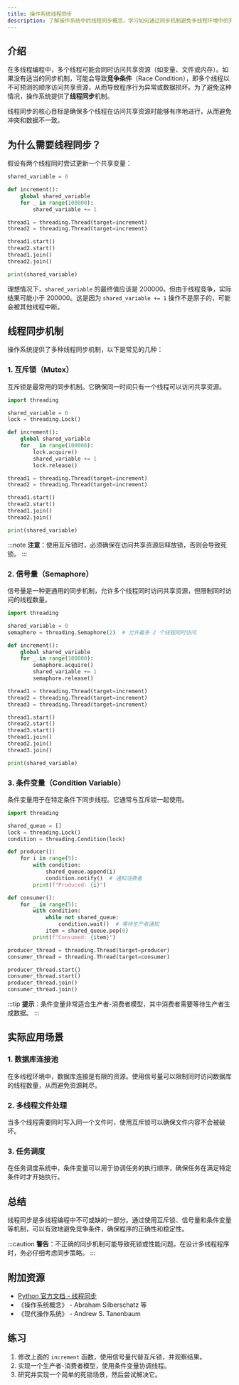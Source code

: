 ```yaml
---
title: 操作系统线程同步
description: 了解操作系统中的线程同步概念，学习如何通过同步机制避免多线程环境中的竞争条件。
---
```


## 介绍

在多线程编程中，多个线程可能会同时访问共享资源（如变量、文件或内存）。如果没有适当的同步机制，可能会导致**竞争条件**（Race Condition），即多个线程以不可预测的顺序访问共享资源，从而导致程序行为异常或数据损坏。为了避免这种情况，操作系统提供了**线程同步**机制。

线程同步的核心目标是确保多个线程在访问共享资源时能够有序地进行，从而避免冲突和数据不一致。

## 为什么需要线程同步？

假设有两个线程同时尝试更新一个共享变量：

```python
shared_variable = 0

def increment():
    global shared_variable
    for _ in range(100000):
        shared_variable += 1

thread1 = threading.Thread(target=increment)
thread2 = threading.Thread(target=increment)

thread1.start()
thread2.start()
thread1.join()
thread2.join()

print(shared_variable)
```

理想情况下，`shared_variable` 的最终值应该是 200000。但由于线程竞争，实际结果可能小于 200000。这是因为 `shared_variable += 1` 操作不是原子的，可能会被其他线程中断。

## 线程同步机制

操作系统提供了多种线程同步机制，以下是常见的几种：

### 1. 互斥锁（Mutex）

互斥锁是最常用的同步机制。它确保同一时间只有一个线程可以访问共享资源。

```python
import threading

shared_variable = 0
lock = threading.Lock()

def increment():
    global shared_variable
    for _ in range(100000):
        lock.acquire()
        shared_variable += 1
        lock.release()

thread1 = threading.Thread(target=increment)
thread2 = threading.Thread(target=increment)

thread1.start()
thread2.start()
thread1.join()
thread2.join()

print(shared_variable)
```

:::note
**注意**：使用互斥锁时，必须确保在访问共享资源后释放锁，否则会导致死锁。
:::

### 2. 信号量（Semaphore）

信号量是一种更通用的同步机制，允许多个线程同时访问共享资源，但限制同时访问的线程数量。

```python
import threading

shared_variable = 0
semaphore = threading.Semaphore(2)  # 允许最多 2 个线程同时访问

def increment():
    global shared_variable
    for _ in range(100000):
        semaphore.acquire()
        shared_variable += 1
        semaphore.release()

thread1 = threading.Thread(target=increment)
thread2 = threading.Thread(target=increment)
thread3 = threading.Thread(target=increment)

thread1.start()
thread2.start()
thread3.start()
thread1.join()
thread2.join()
thread3.join()

print(shared_variable)
```

### 3. 条件变量（Condition Variable）

条件变量用于在特定条件下同步线程。它通常与互斥锁一起使用。

```python
import threading

shared_queue = []
lock = threading.Lock()
condition = threading.Condition(lock)

def producer():
    for i in range(5):
        with condition:
            shared_queue.append(i)
            condition.notify()  # 通知消费者
        print(f"Produced: {i}")

def consumer():
    for _ in range(5):
        with condition:
            while not shared_queue:
                condition.wait()  # 等待生产者通知
            item = shared_queue.pop(0)
        print(f"Consumed: {item}")

producer_thread = threading.Thread(target=producer)
consumer_thread = threading.Thread(target=consumer)

producer_thread.start()
consumer_thread.start()
producer_thread.join()
consumer_thread.join()
```

:::tip
**提示**：条件变量非常适合生产者-消费者模型，其中消费者需要等待生产者生成数据。
:::

## 实际应用场景

### 1. 数据库连接池

在多线程环境中，数据库连接是有限的资源。使用信号量可以限制同时访问数据库的线程数量，从而避免资源耗尽。

### 2. 多线程文件处理

当多个线程需要同时写入同一个文件时，使用互斥锁可以确保文件内容不会被破坏。

### 3. 任务调度

在任务调度系统中，条件变量可以用于协调任务的执行顺序，确保任务在满足特定条件时才开始执行。

## 总结

线程同步是多线程编程中不可或缺的一部分。通过使用互斥锁、信号量和条件变量等机制，可以有效地避免竞争条件，确保程序的正确性和稳定性。

:::caution
**警告**：不正确的同步机制可能导致死锁或性能问题。在设计多线程程序时，务必仔细考虑同步策略。
:::

## 附加资源

- [Python 官方文档 - 线程同步](https://docs.python.org/3/library/threading.html)
- 《操作系统概念》 - Abraham Silberschatz 等
- 《现代操作系统》 - Andrew S. Tanenbaum

## 练习

1. 修改上面的 `increment` 函数，使用信号量代替互斥锁，并观察结果。
2. 实现一个生产者-消费者模型，使用条件变量协调线程。
3. 研究并实现一个简单的死锁场景，然后尝试解决它。
